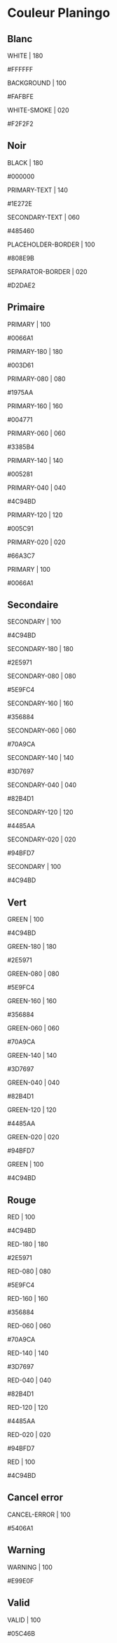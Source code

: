 
<Meta title="Colors" />

# Couleur Planingo

## Blanc
<div>
    <div className='contenair'>
        <div className='header white rectangle big'>
            <p>WHITE | 180</p>
            <p>#FFFFFF</p>
        </div>
        <div className='body'>
            <div className='white-100 rectangle small'>
                <p>BACKGROUND | 100</p>
                <p>#FAFBFE</p>
            </div>
            <div className='white-020 rectangle small'>
                <p>WHITE-SMOKE | 020</p>
                <p>#F2F2F2</p>
            </div>
        </div>
    </div>
</div>

## Noir
<div>
    <div className='contenair'>
        <div className='header black rectangle big'>
            <p>BLACK | 180</p>
            <p>#000000</p>
        </div>
        <div className='body'>
            <div className='black-140 rectangle small'>
                <p>PRIMARY-TEXT | 140</p>
                <p>#1E272E</p>
            </div>
            <div className='black-060 rectangle small'>
                <p>SECONDARY-TEXT | 060</p>
                <p>#485460</p>
            </div>
            <div className='last-left black-100 rectangle small'>
                <p>PLACEHOLDER-BORDER | 100</p>
                <p>#808E9B</p>
            </div>
            <div className='last-right black-020 rectangle small'>
                <p>SEPARATOR-BORDER | 020</p>
                <p>#D2DAE2</p>
            </div>
        </div>
    </div>
</div>

## Primaire
<div>
    <div className='contenair'>
        <div className='header primary rectangle big'>
            <p>PRIMARY | 100</p>
            <p>#0066A1</p>
        </div>
        <div className='body'>
            <div className='primary-180 rectangle small'>
                <p>PRIMARY-180 | 180</p>
                <p>#003D61</p>
            </div>
            <div className='primary-080 rectangle small'>
                <p>PRIMARY-080 | 080</p>
                <p>#1975AA</p>
            </div>
            <div className='primary-160 rectangle small'>
                <p>PRIMARY-160 | 160</p>
                <p>#004771</p>
            </div>
            <div className='primary-060 rectangle small'>
                <p>PRIMARY-060 | 060</p>
                <p>#3385B4</p>
            </div>
            <div className='primary-140 rectangle small'>
                <p>PRIMARY-140 | 140</p>
                <p>#005281</p>
            </div>
            <div className='primary-040 rectangle small'>
                <p>PRIMARY-040 | 040</p>
                <p>#4C94BD</p>
            </div>
            <div className='primary-120 rectangle small'>
                <p>PRIMARY-120 | 120</p>
                <p>#005C91</p>
            </div>
            <div className='primary-020 rectangle small'>
                <p>PRIMARY-020 | 020</p>
                <p>#66A3C7</p>
            </div>
            <div className='last-left primary rectangle small'>
                <p>PRIMARY | 100</p>
                <p>#0066A1</p>
            </div>
        </div>
    </div>
</div>

## Secondaire
<div>
    <div className='contenair'>
        <div className='header secondary rectangle big'>
            <p>SECONDARY | 100</p>
            <p>#4C94BD</p>
        </div>
        <div className='body'>
            <div className='secondary-180 rectangle small'>
                <p>SECONDARY-180 | 180</p>
                <p>#2E5971</p>
            </div>
            <div className='secondary-080 rectangle small'>
                <p>SECONDARY-080 | 080</p>
                <p>#5E9FC4</p>
            </div>
            <div className='secondary-160 rectangle small'>
                <p>SECONDARY-160 | 160</p>
                <p>#356884</p>
            </div>
            <div className='secondary-060 rectangle small'>
                <p>SECONDARY-060 | 060</p>
                <p>#70A9CA</p>
            </div>
            <div className='secondary-140 rectangle small'>
                <p>SECONDARY-140 | 140</p>
                <p>#3D7697</p>
            </div>
            <div className='secondary-040 rectangle small'>
                <p>SECONDARY-040 | 040</p>
                <p>#82B4D1</p>
            </div>
            <div className='secondary-120 rectangle small'>
                <p>SECONDARY-120 | 120</p>
                <p>#4485AA</p>
            </div>
            <div className='secondary-020 rectangle small'>
                <p>SECONDARY-020 | 020</p>
                <p>#94BFD7</p>
            </div>
            <div className='last-left secondary rectangle small'>
                <p>SECONDARY | 100</p>
                <p>#4C94BD</p>
            </div>
        </div>
    </div>
</div>

## Vert
<div>
    <div className='contenair'>
        <div className='header green rectangle big'>
            <p>GREEN | 100</p>
            <p>#4C94BD</p>
        </div>
        <div className='body'>
            <div className='green-180 rectangle small'>
                <p>GREEN-180 | 180</p>
                <p>#2E5971</p>
            </div>
            <div className='green-080 rectangle small'>
                <p>GREEN-080 | 080</p>
                <p>#5E9FC4</p>
            </div>
            <div className='green-160 rectangle small'>
                <p>GREEN-160 | 160</p>
                <p>#356884</p>
            </div>
            <div className='green-060 rectangle small'>
                <p>GREEN-060 | 060</p>
                <p>#70A9CA</p>
            </div>
            <div className='green-140 rectangle small'>
                <p>GREEN-140 | 140</p>
                <p>#3D7697</p>
            </div>
            <div className='green-040 rectangle small'>
                <p>GREEN-040 | 040</p>
                <p>#82B4D1</p>
            </div>
            <div className='green-120 rectangle small'>
                <p>GREEN-120 | 120</p>
                <p>#4485AA</p>
            </div>
            <div className='green-020 rectangle small'>
                <p>GREEN-020 | 020</p>
                <p>#94BFD7</p>
            </div>
            <div className='last-left green rectangle small'>
                <p>GREEN | 100</p>
                <p>#4C94BD</p>
            </div>
        </div>
    </div>
</div>

## Rouge
<div>
    <div className='contenair'>
        <div className='header red rectangle big'>
            <p>RED | 100</p>
            <p>#4C94BD</p>
        </div>
        <div className='body'>
            <div className='red-180 rectangle small'>
                <p>RED-180 | 180</p>
                <p>#2E5971</p>
            </div>
            <div className='red-080 rectangle small'>
                <p>RED-080 | 080</p>
                <p>#5E9FC4</p>
            </div>
            <div className='red-160 rectangle small'>
                <p>RED-160 | 160</p>
                <p>#356884</p>
            </div>
            <div className='red-060 rectangle small'>
                <p>RED-060 | 060</p>
                <p>#70A9CA</p>
            </div>
            <div className='red-140 rectangle small'>
                <p>RED-140 | 140</p>
                <p>#3D7697</p>
            </div>
            <div className='red-040 rectangle small'>
                <p>RED-040 | 040</p>
                <p>#82B4D1</p>
            </div>
            <div className='red-120 rectangle small'>
                <p>RED-120 | 120</p>
                <p>#4485AA</p>
            </div>
            <div className='red-020 rectangle small'>
                <p>RED-020 | 020</p>
                <p>#94BFD7</p>
            </div>
            <div className='last-left red rectangle small'>
                <p>RED | 100</p>
                <p>#4C94BD</p>
            </div>
        </div>
    </div>
</div>

## Cancel error
<div>
    <div className='contenair'>
        <div className='header cancel-error rectangle big'>
            <p>CANCEL-ERROR | 100</p>
            <p>#5406A1</p>
        </div>
    </div>
</div>

## Warning
<div>
    <div className='contenair'>
        <div className='header warning rectangle big'>
            <p>WARNING | 100</p>
            <p>#E99E0F</p>
        </div>
    </div>
</div>

## Valid
<div>
    <div className='contenair'>
        <div className='header valid rectangle big'>
            <p>VALID | 100</p>
            <p>#05C46B</p>
        </div>
    </div>
</div>
